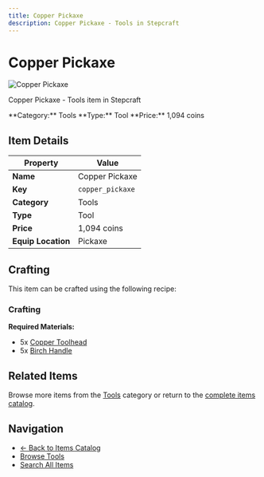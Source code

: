 ```yaml
---
title: Copper Pickaxe
description: Copper Pickaxe - Tools in Stepcraft
---
```


# Copper Pickaxe

<div className="flex items-start gap-6 mb-8">
  <div className="flex-shrink-0">
    <img src="/assets/resources/smithing/copper_pickaxe.png" alt="Copper Pickaxe" className="w-24 h-24 border rounded-lg" />
  </div>
  <div className="flex-1">
    <div className="space-y-2">
      <p className="text-lg text-muted-foreground">Copper Pickaxe - Tools item in Stepcraft</p>
      <div className="flex flex-wrap gap-4 text-sm">
        <span className="px-2 py-1 bg-blue-100 dark:bg-blue-900 rounded-md">
          **Category:** Tools
        </span>
        <span className="px-2 py-1 bg-green-100 dark:bg-green-900 rounded-md">
          **Type:** Tool
        </span>
        <span className="px-2 py-1 bg-yellow-100 dark:bg-yellow-900 rounded-md">
          **Price:** 1,094 coins
        </span>
      </div>
    </div>
  </div>
</div>

## Item Details

| Property | Value |
|----------|-------|
| **Name** | Copper Pickaxe |
| **Key** | `copper_pickaxe` |
| **Category** | Tools |
| **Type** | Tool |
| **Price** | 1,094 coins |
| **Equip Location** | Pickaxe |



## Crafting

This item can be crafted using the following recipe:

### Crafting

**Required Materials:**
- 5x [Copper Toolhead](/docs/resources/individual/copper_toolhead)
- 5x [Birch Handle](/docs/resources/individual/birch_handle)





## Related Items

Browse more items from the [Tools](/docs/items#tools) category or return to the [complete items catalog](/docs/items).

## Navigation

- [← Back to Items Catalog](/docs/items)
- [Browse Tools](/docs/items#tools)
- [Search All Items](/search)
